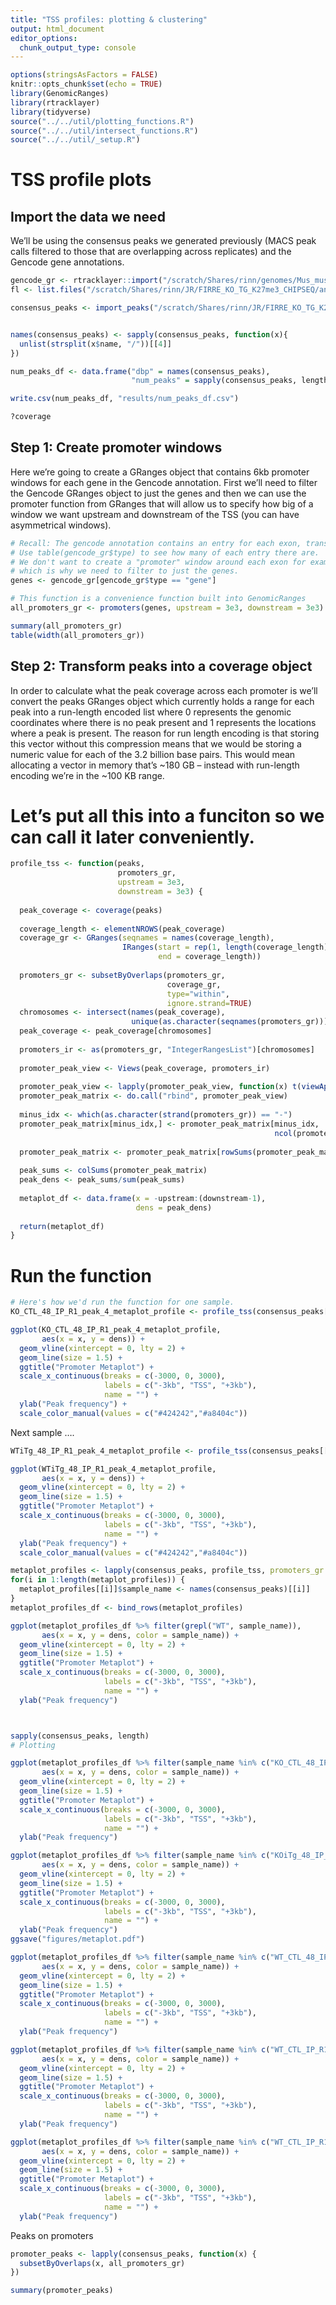 ```yaml
---
title: "TSS profiles: plotting & clustering"
output: html_document
editor_options: 
  chunk_output_type: console
---
```


```r
options(stringsAsFactors = FALSE)
knitr::opts_chunk$set(echo = TRUE)
library(GenomicRanges)
library(rtracklayer)
library(tidyverse)
source("../../util/plotting_functions.R")
source("../../util/intersect_functions.R")
source("../../util/_setup.R")
```

# TSS profile plots

## Import the data we need

We'll be using the consensus peaks we generated previously (MACS peak calls filtered to those that are overlapping across replicates) and the Gencode gene annotations. 

```r
gencode_gr <- rtracklayer::import("/scratch/Shares/rinn/genomes/Mus_musculus/Gencode/M25/gencode.vM25.annotation.gtf")
fl <- list.files("/scratch/Shares/rinn/JR/FIRRE_KO_TG_K27me3_CHIPSEQ/analysis/02_meta_plots/results/broad_peaks", full.names=TRUE)

consensus_peaks <- import_peaks("/scratch/Shares/rinn/JR/FIRRE_KO_TG_K27me3_CHIPSEQ/results/broad_peaks")


names(consensus_peaks) <- sapply(consensus_peaks, function(x){
  unlist(strsplit(x$name, "/"))[[4]]
})

num_peaks_df <- data.frame("dbp" = names(consensus_peaks),
                           "num_peaks" = sapply(consensus_peaks, length))

write.csv(num_peaks_df, "results/num_peaks_df.csv")

?coverage

```

## Step 1: Create promoter windows

Here we're going to create a GRanges object that contains 6kb promoter windows for each gene in the Gencode annotation. First we'll need to filter the Gencode GRanges object to just the genes and then we can use the promoter function from GRanges that will allow us to specify how big of a window we want upstream and downstream of the TSS (you can have asymmetrical windows).

```r
# Recall: The gencode annotation contains an entry for each exon, transcript, etc.
# Use table(gencode_gr$type) to see how many of each entry there are. 
# We don't want to create a "promoter" window around each exon for example
# which is why we need to filter to just the genes.
genes <- gencode_gr[gencode_gr$type == "gene"]

# This function is a convenience function built into GenomicRanges
all_promoters_gr <- promoters(genes, upstream = 3e3, downstream = 3e3)

summary(all_promoters_gr)
table(width(all_promoters_gr))
```

## Step 2: Transform peaks into a coverage object

In order to calculate what the peak coverage across each promoter is we'll convert the peaks GRanges object which currently holds a range for each peak into a run-length encoded list where 0 represents the genomic coordinates where there is no peak present and 1 represents the locations where a peak is present. The reason for run length encoding is that storing this vector without this compression means that we would be storing a numeric value for each of the 3.2 billion base pairs. This would mean allocating a vector in memory that's ~180 GB -- instead with run-length encoding we're in the ~100 KB range. 


# Let's put all this into a funciton so we can call it later conveniently.

```r
profile_tss <- function(peaks, 
                        promoters_gr,
                        upstream = 3e3,
                        downstream = 3e3) {
  
  peak_coverage <- coverage(peaks)
  
  coverage_length <- elementNROWS(peak_coverage)
  coverage_gr <- GRanges(seqnames = names(coverage_length),
                         IRanges(start = rep(1, length(coverage_length)), 
                                 end = coverage_length))
  
  promoters_gr <- subsetByOverlaps(promoters_gr, 
                                   coverage_gr, 
                                   type="within", 
                                   ignore.strand=TRUE)
  chromosomes <- intersect(names(peak_coverage), 
                           unique(as.character(seqnames(promoters_gr))))
  peak_coverage <- peak_coverage[chromosomes]
  
  promoters_ir <- as(promoters_gr, "IntegerRangesList")[chromosomes]
  
  promoter_peak_view <- Views(peak_coverage, promoters_ir)
  
  promoter_peak_view <- lapply(promoter_peak_view, function(x) t(viewApply(x, as.vector)))
  promoter_peak_matrix <- do.call("rbind", promoter_peak_view)
  
  minus_idx <- which(as.character(strand(promoters_gr)) == "-")
  promoter_peak_matrix[minus_idx,] <- promoter_peak_matrix[minus_idx,
                                                           ncol(promoter_peak_matrix):1]
  
  promoter_peak_matrix <- promoter_peak_matrix[rowSums(promoter_peak_matrix) > 1,]
  
  peak_sums <- colSums(promoter_peak_matrix)
  peak_dens <- peak_sums/sum(peak_sums)
  
  metaplot_df <- data.frame(x = -upstream:(downstream-1),
                            dens = peak_dens)
  
  return(metaplot_df)
}
```

# Run the function

```r
# Here's how we'd run the function for one sample.
KO_CTL_48_IP_R1_peak_4_metaplot_profile <- profile_tss(consensus_peaks[["KO_CTL_48_IP_R1_peak_4"]], all_promoters_gr)

ggplot(KO_CTL_48_IP_R1_peak_4_metaplot_profile, 
       aes(x = x, y = dens)) +
  geom_vline(xintercept = 0, lty = 2) + 
  geom_line(size = 1.5) + 
  ggtitle("Promoter Metaplot") + 
  scale_x_continuous(breaks = c(-3000, 0, 3000),
                     labels = c("-3kb", "TSS", "+3kb"),
                     name = "") + 
  ylab("Peak frequency") + 
  scale_color_manual(values = c("#424242","#a8404c"))
```

Next sample ....
```r
WTiTg_48_IP_R1_peak_4_metaplot_profile <- profile_tss(consensus_peaks[["WTiTg_48_IP_R1_peak_4"]], all_promoters_gr)

ggplot(WTiTg_48_IP_R1_peak_4_metaplot_profile, 
       aes(x = x, y = dens)) +
  geom_vline(xintercept = 0, lty = 2) + 
  geom_line(size = 1.5) + 
  ggtitle("Promoter Metaplot") + 
  scale_x_continuous(breaks = c(-3000, 0, 3000),
                     labels = c("-3kb", "TSS", "+3kb"),
                     name = "") + 
  ylab("Peak frequency") + 
  scale_color_manual(values = c("#424242","#a8404c"))

```

```r

metaplot_profiles <- lapply(consensus_peaks, profile_tss, promoters_gr = all_promoters_gr)
for(i in 1:length(metaplot_profiles)) {
  metaplot_profiles[[i]]$sample_name <- names(consensus_peaks)[[i]]
}
metaplot_profiles_df <- bind_rows(metaplot_profiles)

ggplot(metaplot_profiles_df %>% filter(grepl("WT", sample_name)), 
       aes(x = x, y = dens, color = sample_name)) +
  geom_vline(xintercept = 0, lty = 2) + 
  geom_line(size = 1.5) + 
  ggtitle("Promoter Metaplot") + 
  scale_x_continuous(breaks = c(-3000, 0, 3000),
                     labels = c("-3kb", "TSS", "+3kb"),
                     name = "") + 
  ylab("Peak frequency") 



sapply(consensus_peaks, length)
# Plotting


```

```r
ggplot(metaplot_profiles_df %>% filter(sample_name %in% c("KO_CTL_48_IP_R1_peak_4", "KO_CTL_IP_R1_peak_4")), 
       aes(x = x, y = dens, color = sample_name)) +
  geom_vline(xintercept = 0, lty = 2) + 
  geom_line(size = 1.5) + 
  ggtitle("Promoter Metaplot") + 
  scale_x_continuous(breaks = c(-3000, 0, 3000),
                     labels = c("-3kb", "TSS", "+3kb"),
                     name = "") + 
  ylab("Peak frequency") 
```

```r
ggplot(metaplot_profiles_df %>% filter(sample_name %in% c("KOiTg_48_IP_R1_peak_4", "KO_CTL_48_IP_R1_peak_4")), 
       aes(x = x, y = dens, color = sample_name)) +
  geom_vline(xintercept = 0, lty = 2) + 
  geom_line(size = 1.5) + 
  ggtitle("Promoter Metaplot") + 
  scale_x_continuous(breaks = c(-3000, 0, 3000),
                     labels = c("-3kb", "TSS", "+3kb"),
                     name = "") + 
  ylab("Peak frequency") 
ggsave("figures/metaplot.pdf")
```

```r
ggplot(metaplot_profiles_df %>% filter(sample_name %in% c("WT_CTL_48_IP_R1_peak_4", "WTiTg_48_IP_R1_peak_4")), 
       aes(x = x, y = dens, color = sample_name)) +
  geom_vline(xintercept = 0, lty = 2) + 
  geom_line(size = 1.5) + 
  ggtitle("Promoter Metaplot") + 
  scale_x_continuous(breaks = c(-3000, 0, 3000),
                     labels = c("-3kb", "TSS", "+3kb"),
                     name = "") + 
  ylab("Peak frequency") 
```

```r
ggplot(metaplot_profiles_df %>% filter(sample_name %in% c("WT_CTL_IP_R1_peak_4", "WT_CTL_48_IP_R1_peak_4")), 
       aes(x = x, y = dens, color = sample_name)) +
  geom_vline(xintercept = 0, lty = 2) + 
  geom_line(size = 1.5) + 
  ggtitle("Promoter Metaplot") + 
  scale_x_continuous(breaks = c(-3000, 0, 3000),
                     labels = c("-3kb", "TSS", "+3kb"),
                     name = "") + 
  ylab("Peak frequency") 
```

```r
ggplot(metaplot_profiles_df %>% filter(sample_name %in% c("WT_CTL_IP_R1_peak_4", "KO_CTL_IP_R1_peak_4")), 
       aes(x = x, y = dens, color = sample_name)) +
  geom_vline(xintercept = 0, lty = 2) + 
  geom_line(size = 1.5) + 
  ggtitle("Promoter Metaplot") + 
  scale_x_continuous(breaks = c(-3000, 0, 3000),
                     labels = c("-3kb", "TSS", "+3kb"),
                     name = "") + 
  ylab("Peak frequency") 


```

Peaks on promoters
```r

promoter_peaks <- lapply(consensus_peaks, function(x) { 
  subsetByOverlaps(x, all_promoters_gr)
})

summary(promoter_peaks)
```






